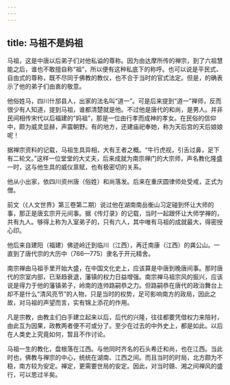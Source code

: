 ```yaml
---
---
---
```

title: 马祖不是妈祖
---




马祖，这是中唐以后弟子们对他私谥的尊称。因为由达摩所传的禅宗，到了六祖慧能之后，谁也不敢擅自称“祖”，所以便有这种私底下的称呼。也可以说是平民式、自由式的尊称，既不尽同于佛教的教仪，也不合于当时的官式法定。但是，的确表示了他的弟子们由衷的敬意。

他俗姓马，四川什邡县人，出家的法名叫“道一”。可是后来提到“道一”禅师，反而很少有人知道，提到马祖，谁都清楚就是他。不过他是唐代的和尚，是男人。并非民间相传宋代以后福建的“妈祖”，那是一位由行孝而成神的孝女。在民俗的信仰中，颇为威灵显赫，声震朝野。有的地方，还建庙祀奉她，称为天后宫的天后娘娘呢！

据禅宗资料的记载，马祖生具异相，大有王者之概。“牛行虎视，引舌过鼻，足下有二轮文。”这样一位堂堂的大丈夫，后来成就为南宗禅门的大宗师，声名教化隆盛一时，这与他生具的威仪禀赋，也有极密切的关系。

他从小出家，依四川资州唐（俗姓）和尚落发。后来在重庆圆律师处受戒，正式为僧。

前文（《人文世界》第三卷第二期）说过他在湖南南岳衡山习定碰到怀让大师的事，那正是唐玄宗开元间事。据《传灯录》的记载，当时一起跟怀让大师学禅的，共有九人。够得上称为入室弟子的，只有六人，其中唯有马祖的成就最大，得密授心印。

他后来自建阳（福建）佛迹岭迁到临川（江西），再迁南康（江西）的龚公山。一直到了唐代宗的大历中（766—775）隶名于开元精舍。

南宗禅由马祖手里开始大盛，在中国文化史上，应该算是中唐到晚唐间事。那时唐代的宗室内部，已渐趋衰退，藩镇的权力日益增强。南宗禅马祖宗风的振兴，应该说是得力于他的藩镇弟子，岭南的连帅路嗣恭之力。但路嗣恭在唐代的政治舞台上却不是什么“清风亮节”的人物，只是当时的权势，足可影响南方的政局，因此之故，对马祖的声望而言，实有锦上添花的作用。

凡是宗教，由教主们白手建立起来以后，后代的兴隆，往往都要凭借权力来陪衬，由此互为因果，政教两者便不可或分了。至少在过去的中外史上，都是如此。以后在人类史上究竟如何，暂且不作讨论。

马祖一生的教化，盘根落在江西。与他同时齐名的石头希迁和尚，也在江西。当此时也，佛教与禅宗的中心，统统在湖南、江西之间。而且当时的时局，北方颇为不稳，南方较为安定。禅定，更需要世局的安定。因此，对当时赣、湘之间禅风的盛行，可以思过半矣。